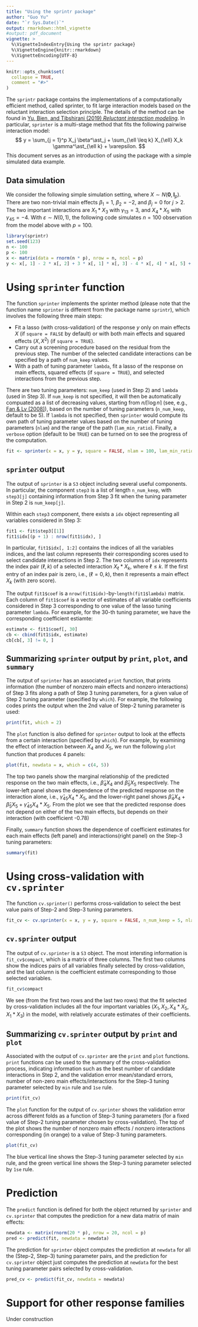 ```yaml
---
title: "Using the sprintr package"
author: "Guo Yu"
date: "`r Sys.Date()`"
output: rmarkdown::html_vignette
#output: pdf_document
vignette: >
  %\VignetteIndexEntry{Using the sprintr package}
  %\VignetteEngine{knitr::rmarkdown}
  %\VignetteEncoding{UTF-8}
---
```


```r
knitr::opts_chunk$set(
  collapse = TRUE,
  comment = "#>"
)
```

The `sprintr` package contains the implementations of a computationally efficient method, called sprinter, to fit large interaction models based on the reluctant interaction selection principle. The details of the method can be found in [Yu, Bien, and Tibshirani (2019) *Reluctant interaction modeling*](https://arxiv.org/abs/1907.08414).
In particular, `sprinter` is a multi-stage method that fits the following pairwise interaction model:
$$
y = \sum_{j = 1}^p X_j \beta^\ast_j + \sum_{\ell \leq k} X_{\ell} X_k \gamma^\ast_{\ell k} + \varepsilon.
$$
This document serves as an introduction of using the package with a simple simulated data example.

## Data simulation
We consider the following simple simulation setting, where $X \sim N(\mathbf{0}, \mathbf{I}_p)$. There are two non-trivial main effects $\beta_1 = 1$, $\beta_2 = -2$, and $\beta_j = 0$ for $j > 2$. The two important interactions are $X_1 * X_3$ with $\gamma_{13} = 3$, and $X_4 * X_5$ with $\gamma_{45} = -4$. With $\varepsilon \sim N(0, 1)$, the following code simulates $n = 100$ observation from the model above with $p = 100$.
```r
library(sprintr)
set.seed(123)
n <- 100
p <- 100
x <- matrix(data = rnorm(n * p), nrow = n, ncol = p)
y <- x[, 1] - 2 * x[, 2] + 3 * x[, 1] * x[, 3] - 4 * x[, 4] * x[, 5] + rnorm(100)
```


# Using `sprinter` function
The function `sprinter` implements the sprinter method (please note that the function name `sprinter` is different from the package name `sprintr`), which involves the following three main steps:

- Fit a lasso (with cross-validation) of the response $y$ only on main effects $X$ (if `square = FALSE` by default) or with both main effects and squared effects $(X, X^2)$ (if `square = TRUE`).
- Carry out a screening procedure based on the residual from the previous step. The number of the selected candidate interactions can be specified by a path of `num_keep` values.
- With a path of tuning parameter `lambda`, fit a lasso of the response on main effects, squared effects (if `square = TRUE`), and selected interactions from the previous step. 

There are two tuning parameters: `num_keep` (used in Step 2) and `lambda` (used in Step 3). If `num_keep` is not specified, it will then be automatically compuated as a list of decreasing values, starting from $n / \lceil \log n \rceil$ (see, e.g., [Fan & Lv (2008)](https://orfe.princeton.edu/~jqfan/papers/06/SIS.pdf)), based on the number of tuning parameters (`n_num_keep`, default to be 5). 
If `lambda` is not specified, then `sprinter` would compute its own path of tuning parameter values based on the number of tuning parameters (`nlam`) and the range of the path (`lam_min_ratio`).
Finally, a `verbose` option (default to be `TRUE`) can be turned on to see the progress of the computation.
```r
fit <- sprinter(x = x, y = y, square = FALSE, nlam = 100, lam_min_ratio = 0.01)
```

## `sprinter` output
The output of `sprinter` is a `S3` object including several useful components. In particular, the component `step3` is a list of length `n_num_keep`, with `step3[j]` containing information from Step 3 fit when the tuning parameter in Step 2 is `num_keep[j]`.

Within each `step3` component, there exists a `idx` object representing all variables considered in Step 3:
```r
fit1 <- fit$step3[[1]]
fit1$idx[(p + 1) : nrow(fit1$idx), ]
```
In particular, `fit1$idx[, 1:2]` contains the indices of all the variables indices, and the last column represents their corresponding scores used to select candidate interactions in Step 2. The two columns of `idx` represents the index pair $(\ell, k)$ of a selected interaction $X_\ell * X_k$, where $\ell \leq k$.
If the first entry of an index pair is zero, i.e., $(\ell = 0, k)$, then it represents a main effect $X_k$ (with zero score).

The output `fit1$coef` is a `nrow(fit1$idx)`-by-`length(fit1$lambda)` matrix. Each column of `fit1$coef` is a vector of estimates of all variable coefficients considered in Step 3 corresponding to one value of the lasso tuning parameter `lambda`. For example, for the 30-th tuning parameter, we have the corresponding coefficient estiamte:
```r
estimate <- fit1$coef[, 30]
cb <- cbind(fit1$idx, estimate)
cb[cb[, 3] != 0, ]
```

## Summarizing `sprinter` output by `print`, `plot`, and `summary`
The output of `sprinter` has an associated `print` function, that prints information (the number of nonzero main effects and nonzero interactions) of Step 3 fits along a path of Step 3 tuning parameters, for a given value of Step 2 tuning parameter (specified by `which`). For example, the following codes prints the output when the 2nd value of Step-2 tuning parameter is used:
```r
print(fit, which = 2)
```
The `plot` function is also defined for `sprinter` output to look at the effects from a certain interaction (specified by `which`). For example, by examining the effect of interaction between $X_4$ and $X_5$, we run the following `plot` function that produces 4 panels:
```r
plot(fit, newdata = x, which = c(4, 5))
```
The top two panels show the marginal relationship of the predicted response on the two main effects, i.e., $\hat{\beta}_4 X_4$ and $\hat{\beta}_5 X_5$ respectively. The lower-left panel shows the dependence of the predicted response on the interaction alone, i.e., $\hat{\gamma}_{45} X_4 * X_5$, and the lower-right panel shows $\hat{\beta}_4 X_4 + \hat{\beta}_5 X_5 + \hat{\gamma}_{45} X_4 * X_5$. From the plot we see that the predicted response does not depend on either of the two main effects, but depends on their interaction (with coefficient -0.78)

Finally, `summary` function shows the dependence of coefficient estimates for each main effects (left panel) and interactions(right panel) on the Step-3 tuning parameters:
```r
summary(fit)
```

# Using cross-validation with `cv.sprinter`
The function `cv.sprinter()` performs cross-validation to select the best value pairs of Step-2 and Step-3 tuning parameters.
```r
fit_cv <- cv.sprinter(x = x, y = y, square = FALSE, n_num_keep = 5, nlam = 100, lam_min_ratio = 0.01)
```

## `cv.sprinter` output
The output of `cv.sprinter` is a `S3` object. The most intersting information is `fit_cv$compact`, which is a matrix of three columns.
The first two columns show the indices pairs of all variables finally selected by cross-validation, and the last column is the coefficient estimate corresponding to those selected variables.
```r
fit_cv$compact
```
We see (from the first two rows and the last two rows) that the fit selected by cross-validation includes all the four important variables ($X_1, X_2, X_4*X_5, X_1 * X_3$) in the model, with relatively accurate estimates of their coefficients.

## Summarizing `cv.sprinter` output by `print` and `plot`
Associated with the output of `cv.sprinter` are the `print` and `plot` functions. `print` functions can be used to the summary of the cross-validation process, indicating information such as the best number of candidate interactions in Step 2, and the validation error mean/standard errors, number of non-zero main effects/interactions for the Step-3 tuning parameter selected by `min` rule and `1se` rule.
```r
print(fit_cv)
```

The `plot` function for the output of `cv.sprinter` shows the validation error across different folds as a function of Step-3 tuning parameters (for a fixed value of Step-2 tuning parameter chosen by cross-validation). The top of the plot shows the number of nonzero main effects / nonzero interactions corresponding (in orange) to a value of Step-3 tuning parameters.
```r
plot(fit_cv)
```
The blue vertical line shows the Step-3 tuning parameter selected by `min` rule, and the green vertical line shows the Step-3 tuning parameter selected by `1se` rule.

# Prediction
The `predict` function is defined for both the object returned by `sprinter` and `cv.sprinter` that computes the prediction for a new data matrix of main effects:
```r
newdata <- matrix(rnorm(20 * p), nrow = 20, ncol = p)
pred <- predict(fit, newdata = newdata)
```
The prediction for `sprinter` object computes the prediction at `newdata` for all the (Step-2, Step-3) tuning parameter pairs, and the prediction for `cv.sprinter` object just computes the prediction at `newdata` for the best tuning parameter pairs selected by cross-validation.
```r
pred_cv <- predict(fit_cv, newdata = newdata)
```

# Support for other response families
Under construction
